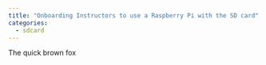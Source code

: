 ```yaml
---
title: "Onboarding Instructors to use a Raspberry Pi with the SD card"
categories:
  - sdcard
---
```


The quick brown fox

